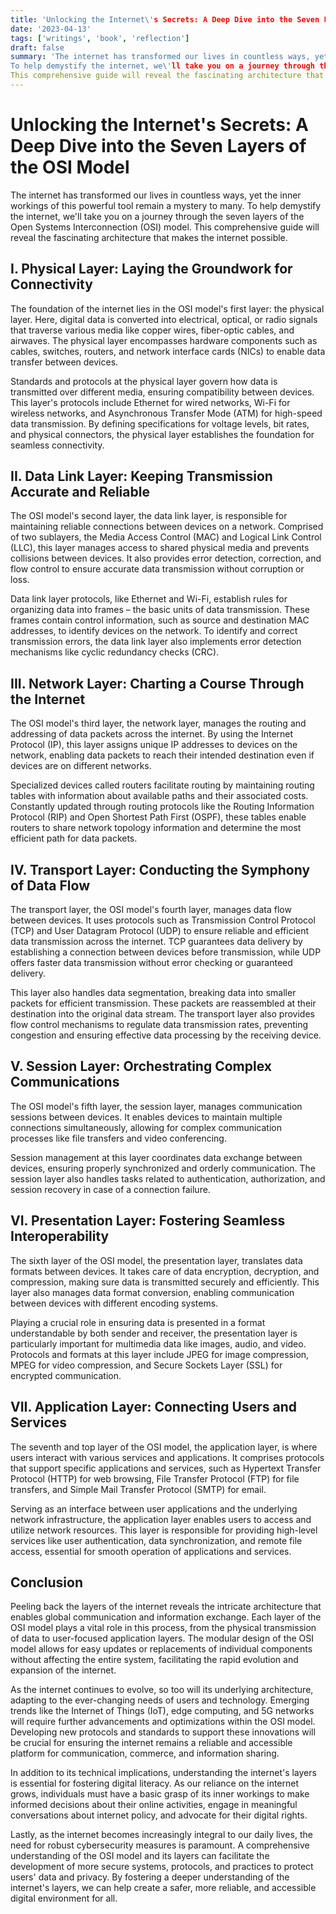 ```yaml
---
title: 'Unlocking the Internet\'s Secrets: A Deep Dive into the Seven Layers of the OSI Model'
date: '2023-04-13'
tags: ['writings', 'book', 'reflection']
draft: false
summary: 'The internet has transformed our lives in countless ways, yet the inner workings of this powerful tool remain a mystery to many. 
To help demystify the internet, we\'ll take you on a journey through the seven layers of the Open Systems Interconnection (OSI) model. 
This comprehensive guide will reveal the fascinating architecture that makes the internet possible.'
---
```


# Unlocking the Internet's Secrets: A Deep Dive into the Seven Layers of the OSI Model

The internet has transformed our lives in countless ways, yet the inner workings of this powerful tool remain a mystery to many. To help demystify the internet, we'll take you on a journey through the seven layers of the Open Systems Interconnection (OSI) model. This comprehensive guide will reveal the fascinating architecture that makes the internet possible.

## I. Physical Layer: Laying the Groundwork for Connectivity

The foundation of the internet lies in the OSI model's first layer: the physical layer. Here, digital data is converted into electrical, optical, or radio signals that traverse various media like copper wires, fiber-optic cables, and airwaves. The physical layer encompasses hardware components such as cables, switches, routers, and network interface cards (NICs) to enable data transfer between devices.

Standards and protocols at the physical layer govern how data is transmitted over different media, ensuring compatibility between devices. This layer's protocols include Ethernet for wired networks, Wi-Fi for wireless networks, and Asynchronous Transfer Mode (ATM) for high-speed data transmission. By defining specifications for voltage levels, bit rates, and physical connectors, the physical layer establishes the foundation for seamless connectivity.
## II. Data Link Layer: Keeping Transmission Accurate and Reliable

The OSI model's second layer, the data link layer, is responsible for maintaining reliable connections between devices on a network. Comprised of two sublayers, the Media Access Control (MAC) and Logical Link Control (LLC), this layer manages access to shared physical media and prevents collisions between devices. It also provides error detection, correction, and flow control to ensure accurate data transmission without corruption or loss.

Data link layer protocols, like Ethernet and Wi-Fi, establish rules for organizing data into frames – the basic units of data transmission. These frames contain control information, such as source and destination MAC addresses, to identify devices on the network. To identify and correct transmission errors, the data link layer also implements error detection mechanisms like cyclic redundancy checks (CRC).
## III. Network Layer: Charting a Course Through the Internet

The OSI model's third layer, the network layer, manages the routing and addressing of data packets across the internet. By using the Internet Protocol (IP), this layer assigns unique IP addresses to devices on the network, enabling data packets to reach their intended destination even if devices are on different networks.

Specialized devices called routers facilitate routing by maintaining routing tables with information about available paths and their associated costs. Constantly updated through routing protocols like the Routing Information Protocol (RIP) and Open Shortest Path First (OSPF), these tables enable routers to share network topology information and determine the most efficient path for data packets.

## IV. Transport Layer: Conducting the Symphony of Data Flow

The transport layer, the OSI model's fourth layer, manages data flow between devices. It uses protocols such as Transmission Control Protocol (TCP) and User Datagram Protocol (UDP) to ensure reliable and efficient data transmission across the internet. TCP guarantees data delivery by establishing a connection between devices before transmission, while UDP offers faster data transmission without error checking or guaranteed delivery.

This layer also handles data segmentation, breaking data into smaller packets for efficient transmission. These packets are reassembled at their destination into the original data stream. The transport layer also provides flow control mechanisms to regulate data transmission rates, preventing congestion and ensuring effective data processing by the receiving device.

## V. Session Layer: Orchestrating Complex Communications

The OSI model's fifth layer, the session layer, manages communication sessions between devices. It enables devices to maintain multiple connections simultaneously, allowing for complex communication processes like file transfers and video conferencing.

Session management at this layer coordinates data exchange between devices, ensuring properly synchronized and orderly communication. The session layer also handles tasks related to authentication, authorization, and session recovery in case of a connection failure.

## VI. Presentation Layer: Fostering Seamless Interoperability

The sixth layer of the OSI model, the presentation layer, translates data formats between devices. It takes care of data encryption, decryption, and compression, making sure data is transmitted securely and efficiently. This layer also manages data format conversion, enabling communication between devices with different encoding systems.

Playing a crucial role in ensuring data is presented in a format understandable by both sender and receiver, the presentation layer is particularly important for multimedia data like images, audio, and video. Protocols and formats at this layer include JPEG for image compression, MPEG for video compression, and Secure Sockets Layer (SSL) for encrypted communication.

## VII. Application Layer: Connecting Users and Services

The seventh and top layer of the OSI model, the application layer, is where users interact with various services and applications. It comprises protocols that support specific applications and services, such as Hypertext Transfer Protocol (HTTP) for web browsing, File Transfer Protocol (FTP) for file transfers, and Simple Mail Transfer Protocol (SMTP) for email.

Serving as an interface between user applications and the underlying network infrastructure, the application layer enables users to access and utilize network resources. This layer is responsible for providing high-level services like user authentication, data synchronization, and remote file access, essential for smooth operation of applications and services.

## Conclusion

Peeling back the layers of the internet reveals the intricate architecture that enables global communication and information exchange. Each layer of the OSI model plays a vital role in this process, from the physical transmission of data to user-focused application layers. The modular design of the OSI model allows for easy updates or replacements of individual components without affecting the entire system, facilitating the rapid evolution and expansion of the internet.

As the internet continues to evolve, so too will its underlying architecture, adapting to the ever-changing needs of users and technology. Emerging trends like the Internet of Things (IoT), edge computing, and 5G networks will require further advancements and optimizations within the OSI model. Developing new protocols and standards to support these innovations will be crucial for ensuring the internet remains a reliable and accessible platform for communication, commerce, and information sharing.

In addition to its technical implications, understanding the internet's layers is essential for fostering digital literacy. As our reliance on the internet grows, individuals must have a basic grasp of its inner workings to make informed decisions about their online activities, engage in meaningful conversations about internet policy, and advocate for their digital rights.

Lastly, as the internet becomes increasingly integral to our daily lives, the need for robust cybersecurity measures is paramount. A comprehensive understanding of the OSI model and its layers can facilitate the development of more secure systems, protocols, and practices to protect users' data and privacy. By fostering a deeper understanding of the internet's layers, we can help create a safer, more reliable, and accessible digital environment for all.